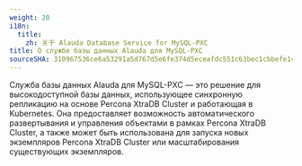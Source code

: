 ```yaml
---
weight: 20
i18n:
  title:
    zh: 关于 Alauda Database Service for MySQL-PXC
title: О службе базы данных Alauda для MySQL-PXC
sourceSHA: 310967536ce6a53291a5d767d5e6fe374d5eceafdc551c63bec1cbbefe146cf8
---
```


Служба базы данных Alauda для MySQL-PXC — это решение для высокодоступной базы данных, использующее синхронную репликацию на основе Percona XtraDB Cluster и работающая в Kubernetes. Она предоставляет возможность автоматического развертывания и управления объектами в рамках Percona XtraDB Cluster, а также может быть использована для запуска новых экземпляров Percona XtraDB Cluster или масштабирования существующих экземпляров.

<ExternalSite name="mysql-pxc" href="/intro" />
